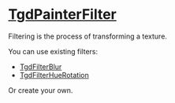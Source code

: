 # [TgdPainterFilter](docs/classes/TgdPainterFilter.html)

Filtering is the process of transforming a texture.

You can use existing filters:

-   [TgdFilterBlur](#blur)
-   [TgdFilterHueRotation](#hue)

Or create your own.
